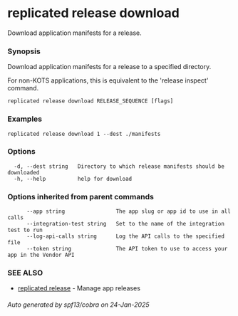 # replicated release download

Download application manifests for a release.

### Synopsis

Download application manifests for a release to a specified directory.

For non-KOTS applications, this is equivalent to the 'release inspect' command.

```
replicated release download RELEASE_SEQUENCE [flags]
```

### Examples

```
replicated release download 1 --dest ./manifests
```

### Options

```
  -d, --dest string   Directory to which release manifests should be downloaded
  -h, --help          help for download
```

### Options inherited from parent commands

```
      --app string                The app slug or app id to use in all calls
      --integration-test string   Set to the name of the integration test to run
      --log-api-calls string      Log the API calls to the specified file
      --token string              The API token to use to access your app in the Vendor API
```

### SEE ALSO

* [replicated release](replicated-cli-release)	 - Manage app releases

###### Auto generated by spf13/cobra on 24-Jan-2025
